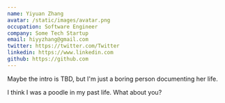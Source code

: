 ```yaml
---
name: Yiyuan Zhang
avatar: /static/images/avatar.png
occupation: Software Engineer
company: Some Tech Startup
email: hiyyzhang@gmail.com
twitter: https://twitter.com/Twitter
linkedin: https://www.linkedin.com
github: https://github.com
---
```


Maybe the intro is TBD, but I'm just a boring person documenting her life.

I think I was a poodle in my past life. What about you?